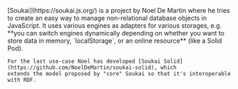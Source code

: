 
<Content>
    [Soukai](https://soukai.js.org/) is a project by Noel De Martin where he tries to create an easy way to manage
    non-relational database objects in JavaScript. It uses various engines as adapters for various storages, e.g. **you
    can switch engines dynamically depending on whether you want to store data in memory, `localStorage`, or an online
    resource** (like a Solid Pod).

    For the last use-case Noel has developed [Soukai Solid](https://github.com/NoelDeMartin/soukai-solid), which
    extends the model proposed by "core" Soukai so that it's interoperable with RDF.
</Content>